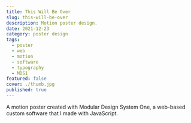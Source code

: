 ```yaml
---
title: This Will Be Over
slug: this-will-be-over
description: Motion poster design.
date: 2021-12-23
category: poster design
tags:
  - poster
  - web
  - motion
  - software
  - typography
  - MDS1
featured: false
cover: ./thumb.jpg
published: true
---
```



<GC>
  A motion poster created with Modular Design System One, a web-based custom
  software that I made with JavaScript.
</GC>

<GC start={1} end={13} bleed>
  <MediaGrid maxCols={2}>
    <VideoInGrid src={vid1} width={1080} height={1080} />
    <VideoInGrid src={vid2} width={1080} height={1080} />
  </MediaGrid>
</GC>
